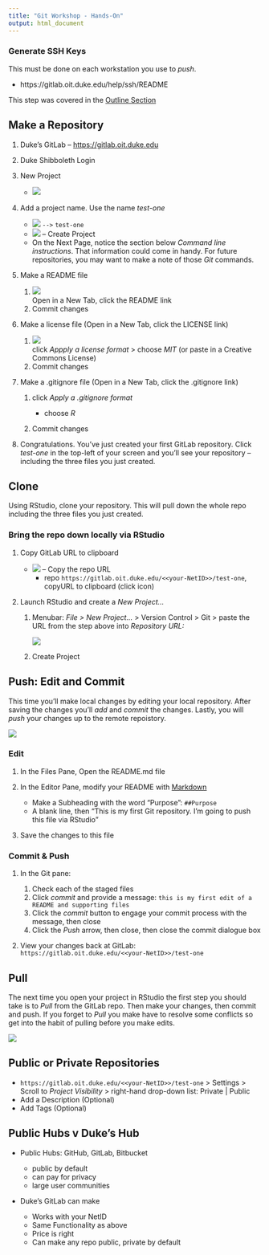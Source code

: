 ```yaml
---
title: "Git Workshop - Hands-On"
output: html_document
---
```


### Generate SSH Keys 

This must be done on each workstation you use to *push*.  

- https://gitlab.oit.duke.edu/help/ssh/README

This step was covered in the [Outline Section](outline.html#generate_ssh_keys_in_advance_of_the_workshop)

## Make a Repository
1. Duke's GitLab -- <a href="https://gitlab.oit.duke.edu" target="_blank">https://gitlab.oit.duke.edu</a>
1. Duke Shibboleth Login
1. New Project

    - ![](images/new_gitlab_project_button.png)
    
1. Add a project name.  Use the name *test-one*  

    - ![](images/project_name.png) `-->` `test-one` 
    - ![](images/create_project.png) -- Create Project
    - On the Next Page, notice the section below *Command line instructions*.  That information could come in handy.  For future repositories, you may want to make a note of those *Git* commands.  
    
1. Make a README file 

    1. ![](images/readme.png) <br>Open in a New Tab, click the README link  
    1. Commit changes
    
1. Make a license file (Open in a New Tab, click the LICENSE link) 

    1. ![](images/license.png) <br>click *Appply a license format* > choose *MIT* (or paste in a Creative Commons License) 
    1. Commit changes
    
1. Make a .gitignore file (Open in a New Tab, click the .gitignore link)

    1. click *Apply a .gitignore format* 
    
        - choose *R* 
        
    1. Commit changes
    
1. Congratulations.  You've just created your first GitLab repository.  Click *test-one* in the top-left of your screen and you'll see your repository -- including the three files you just created.

## Clone

Using RStudio, clone your repository.  This will pull down the whole repo including the three files you just created.
    
### Bring the repo down locally via RStudio

1. Copy GitLab URL to clipboard 

    - ![](images/copy_repo.png) -- Copy the repo URL
	  - repo `https://gitlab.oit.duke.edu/<<your-NetID>>/test-one`, copyURL to clipboard (click icon)
	    
1. Launch RStudio and create a *New Project...*

    1. Menubar:  *File > New Project...* > Version Control > Git > paste the URL from the step above into *Repository URL:* <br>
	    
	    ![](images/project_version_git.png)
	    
    1. Create Project

## Push: Edit and Commit

This time you'll make local changes by editing your local repository.  After saving the changes you'll *add* and *commit* the changes.  Lastly, you will *push* your changes up to the remote repoistory.

![](images/push.png) 

### Edit

1. In the Files Pane, Open the README.md file
1. In the Editor Pane, modify your README with [Markdown](markdown.html)

    - Make a Subheading with the word "Purpose":  `##Purpose`
    - A blank line, then "This is my first Git repository.  I'm going to push this file via RStudio"
1. Save the changes to this file


### Commit & Push

1. In the Git pane:

    1. Check each of the staged files
    1. Click *commit* and provide a message:  `this is my first edit of a README and supporting files`
    1. Click the *commit* button to engage your commit  process with the message, then close
    1. Click the *Push* arrow, then close, then close the commit dialogue box  
1. View your changes back at GitLab:  `https://gitlab.oit.duke.edu/<<your-NetID>>/test-one`

## Pull

The next time you open your project in RStudio the first step you should take is to *Pull* from the GitLab repo.  Then make your changes, then commit and push.  If you forget to *Pull* you make have to resolve some conflicts so get into the habit of pulling before you make edits.

![](images/git_push_pull.png)

## Public or Private Repositories

- `https://gitlab.oit.duke.edu/<<your-NetID>>/test-one` > Settings > Scroll to *Project Visibility* > right-hand drop-down list:  Private | Public
- Add a Description (Optional)
- Add Tags (Optional)  

## Public Hubs v Duke's Hub

- Public Hubs:  GitHub, GitLab, Bitbucket

    - public by default
    - can pay for privacy
    - large user communities

- Duke's GitLab can make 

    - Works with your NetID
    - Same Functionality as above
    - Price is right
    - Can make any repo public, private by default 